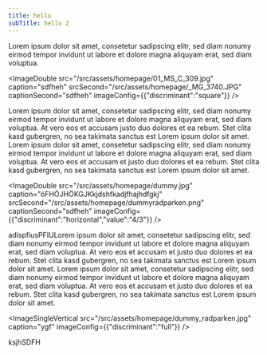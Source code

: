 ```yaml
---
title: hello
subTitle: hello 2
---
```

Lorem ipsum dolor sit amet, consetetur sadipscing elitr, sed diam nonumy eirmod tempor invidunt ut labore et dolore magna aliquyam erat, sed diam voluptua.&#x20;

<ImageDouble src="/src/assets/homepage/01_MS_C_309.jpg" caption="sdfheh" srcSecond="/src/assets/homepage/_MG_3740.JPG" captionSecond="sdfheh" imageConfig={{"discriminant":"square"}} />

<TextLinkArrow href="https://www.fixmycity.de/" display="fixmycity.de" external /> Lorem ipsum <TextLinkArrow href="https://www.fixmycity.de/" display="Digitale Werkzeuge" external={false} /> dolor sit amet, consetetur sadipscing elitr, sed diam nonumy eirmod tempor invidunt
ut labore et dolore magna aliquyam erat, sed diam voluptua. At vero eos et accusam
justo duo dolores et ea rebum. Stet clita kasd gubergren, no sea takimata sanctus
est Lorem ipsum dolor sit amet. Lorem ipsum dolor sit amet, consetetur sadipscing
elitr, sed diam nonumy eirmod tempor invidunt ut labore et dolore magna aliquyam
erat, sed diam voluptua. At vero eos et accusam et justo duo dolores et ea rebum.
Stet clita kasd gubergren, no sea takimata sanctus est Lorem ipsum dolor sit amet.

<ImageDouble src="/src/assets/homepage/dummy.jpg" caption="öFHÖJHÖKGJKkjdshfkadjfhajhdfgkj" srcSecond="/src/assets/homepage/dummyradparken.png" captionSecond="sdfheh" imageConfig={{"discriminant":"horizontal","value":"4/3"}} />

adispfiusPFIULorem ipsum dolor sit amet, consetetur sadipscing elitr, sed diam nonumy eirmod tempor invidunt ut labore et dolore magna aliquyam erat, sed diam voluptua. At vero eos et accusam et justo duo dolores et ea rebum. Stet clita kasd gubergren, no sea takimata sanctus est Lorem ipsum dolor sit amet. Lorem ipsum dolor sit amet, consetetur sadipscing elitr, sed diam nonumy eirmod tempor invidunt ut labore et dolore magna aliquyam erat, sed diam voluptua. At vero eos et accusam et justo duo dolores et ea rebum. Stet clita kasd gubergren, no sea takimata sanctus est Lorem ipsum dolor sit amet.

<ImageSingleVertical src="/src/assets/homepage/dummy_radparken.jpg" caption="ygf" imageConfig={{"discriminant":"full"}} />

ksjhSDFH
